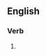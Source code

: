 ==English==

===Verb===
{{head|en|present participle}}

# {{present participle of|zip|lang=en|nocat=1}}